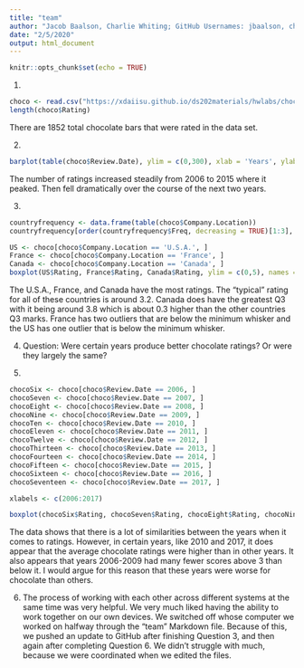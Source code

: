 ```yaml
---
title: "team"
author: "Jacob Baalson, Charlie Whiting; GitHub Usernames: jbaalson, chrlwhtng"
date: "2/5/2020"
output: html_document
---
```


```r
knitr::opts_chunk$set(echo = TRUE)
```

1.
```r
choco <- read.csv("https://xdaiisu.github.io/ds202materials/hwlabs/choco.csv")
length(choco$Rating)
```

There are 1852 total chocolate bars that were rated in the data set.

2.
```r
barplot(table(choco$Review.Date), ylim = c(0,300), xlab = 'Years', ylab = 'Frequency', main= 'Frequency by Year')

```

The number of ratings increased steadily from 2006 to 2015 where it peaked. Then fell dramatically over the course of the next two years.

3.
```r
countryfrequency <- data.frame(table(choco$Company.Location))
countryfrequency[order(countryfrequency$Freq, decreasing = TRUE)[1:3], ]

US <- choco[choco$Company.Location == 'U.S.A.', ]
France <- choco[choco$Company.Location == 'France', ]
Canada <- choco[choco$Company.Location == 'Canada', ]
boxplot(US$Rating, France$Rating, Canada$Rating, ylim = c(0,5), names = c('US', 'France', 'Canada'), ylab = 'Rating', xlab = 'Country', main = 'Ratings of Top 3 Countries')
```

The U.S.A., France, and Canada have the most ratings. The "typical" rating for all of these countries is around 3.2. Canada does have the greatest Q3 with it being around 3.8 which is about 0.3 higher than the other countries Q3 marks. France has two outliers that are below the minimum whisker and the US has one outlier that is below the minimum whisker.

4.
Question: Were certain years produce better chocolate ratings? Or were they largely the same?

5.
```r
chocoSix <- choco[choco$Review.Date == 2006, ]
chocoSeven <- choco[choco$Review.Date == 2007, ]
chocoEight <- choco[choco$Review.Date == 2008, ]
chocoNine <- choco[choco$Review.Date == 2009, ]
chocoTen <- choco[choco$Review.Date == 2010, ]
chocoEleven <- choco[choco$Review.Date == 2011, ]
chocoTwelve <- choco[choco$Review.Date == 2012, ]
chocoThirteen <- choco[choco$Review.Date == 2013, ]
chocoFourteen <- choco[choco$Review.Date == 2014, ]
chocoFifteen <- choco[choco$Review.Date == 2015, ]
chocoSixteen <- choco[choco$Review.Date == 2016, ]
chocoSeventeen <- choco[choco$Review.Date == 2017, ]

xlabels <- c(2006:2017)

boxplot(chocoSix$Rating, chocoSeven$Rating, chocoEight$Rating, chocoNine$Rating, chocoTen$Rating, chocoEleven$Rating, chocoTwelve$Rating, chocoThirteen$Rating, chocoFourteen$Rating, chocoFifteen$Rating, chocoSixteen$Rating, chocoSeventeen$Rating, names = xlabels, xlab = "Years", ylab = "Ratings", main = "Relationship Between Years and Labels")
```

The data shows that there is a lot of similarities between the years when it comes to ratings. However, in certain years, like 2010 and 2017, it does appear that the average chocolate ratings were higher than in other years. It also appears that years 2006-2009 had many fewer scores above 3 than below it. I would argue for this reason that these years were worse for chocolate than others. 

6.
The process of working with each other across different systems at the same time was very helpful. We very much liked having the ability to work together on our own devices. We switched off whose computer we worked on halfway through the "team" Markdown file. Because of this, we pushed an update to GitHub after finishing Question 3, and then again after completing Question 6. We didn't struggle with much, because we were coordinated when we edited the files.


